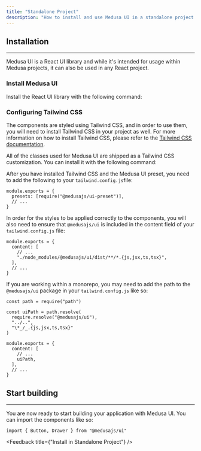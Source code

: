 ```yaml
---
title: "Standalone Project"
description: "How to install and use Medusa UI in a standalone project."
---
```


## Installation

---

Medusa UI is a React UI library and while it's intended for usage within Medusa projects, it can also be used in any React project.

### Install Medusa UI

Install the React UI library with the following command:

<PackageInstall packageName="@medusajs/ui" />

### Configuring Tailwind CSS

The components are styled using Tailwind CSS, and in order to use them, you will need to install Tailwind CSS in your project as well.
For more information on how to install Tailwind CSS, please refer to the [Tailwind CSS documentation](https://tailwindcss.com/docs/installation).

All of the classes used for Medusa UI are shipped as a Tailwind CSS customization.
You can install it with the following command:

<PackageInstall packageName="@medusajs/ui-preset" devDependency />

After you have installed Tailwind CSS and the Medusa UI preset, you need to add the following to your `tailwind.config.js`file:

```tsx
module.exports = {
  presets: [require("@medusajs/ui-preset")],
  // ...
}
```

In order for the styles to be applied correctly to the components, you will also need to ensure that
`@medusajs/ui` is included in the content field of your `tailwind.config.js` file:

```tsx
module.exports = {
  content: [
    // ...
    "./node_modules/@medusajs/ui/dist/**/*.{js,jsx,ts,tsx}",
  ],
  // ...
}
```

If you are working within a monorepo, you may need to add the path to the `@medusajs/ui` package in your `tailwind.config.js` like so:

```tsx
const path = require("path")

const uiPath = path.resolve(
  require.resolve("@medusajs/ui"),
  "../..",
  "\*_/_.{js,jsx,ts,tsx}"
)

module.exports = {
  content: [
    // ...
    uiPath,
  ],
  // ...
}

```

## Start building

---

You are now ready to start building your application with Medusa UI. You can import the components like so:

```tsx
import { Button, Drawer } from "@medusajs/ui"
```

<Feedback title={"Install in Standalone Project"} />